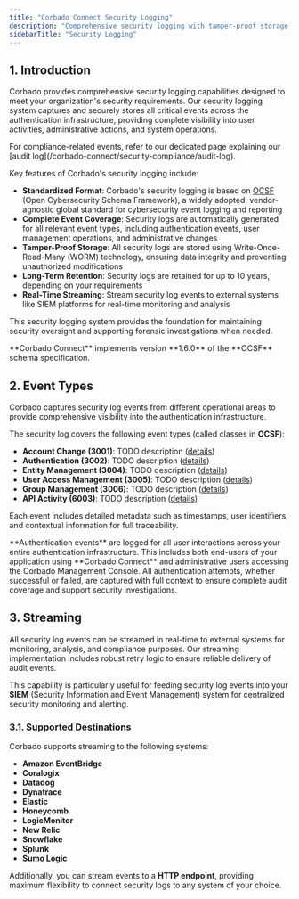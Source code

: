 ```yaml
---
title: "Corbado Connect Security Logging"
description: "Comprehensive security logging with tamper-proof storage, real-time streaming to SIEM systems, and compliance-ready event tracking for authentication, user management, and administrative activities."
sidebarTitle: "Security Logging"
---
```



<CognitoDemo />

## 1. Introduction

Corbado provides comprehensive security logging capabilities designed to meet your organization's security requirements. Our security logging system captures and securely stores all critical events across the authentication infrastructure, providing complete visibility into user activities, administrative actions, and system operations.

<Note>
    For compliance-related events, refer to our dedicated page explaining our [audit log](/corbado-connect/security-compliance/audit-log).
</Note>

Key features of Corbado's security logging include:

- **Standardized Format**: Corbado's security logging is based on [OCSF](https://ocsf.io) (Open Cybersecurity Schema Framework), a widely adopted, vendor-agnostic global standard for cybersecurity event logging and reporting
- **Complete Event Coverage**: Security logs are automatically generated for all relevant event types, including authentication events, user management operations, and administrative changes
- **Tamper-Proof Storage**: All security logs are stored using Write-Once-Read-Many (WORM) technology, ensuring data integrity and preventing unauthorized modifications
- **Long-Term Retention**: Security logs are retained for up to 10 years, depending on your requirements
- **Real-Time Streaming**: Stream security log events to external systems like SIEM platforms for real-time monitoring and analysis

This security logging system provides the foundation for maintaining security oversight and supporting forensic investigations when needed.

<Note>
    **Corbado Connect** implements version **1.6.0** of the **OCSF** schema specification.
</Note>

## 2. Event Types

Corbado captures security log events from different operational areas to provide comprehensive visibility into the authentication infrastructure.

The security log covers the following event types (called classes in **OCSF**):

- **Account Change (3001)**: TODO description ([details](https://schema.ocsf.io/1.6.0/classes/account_change))
- **Authentication (3002)**: TODO description ([details](https://schema.ocsf.io/1.6.0/classes/authentication))
- **Entity Management (3004)**: TODO description ([details](https://schema.ocsf.io/1.6.0/classes/entity_management))
- **User Access Management (3005)**: TODO description ([details](https://schema.ocsf.io/1.6.0/classes/user_access))
- **Group Management (3006)**: TODO description ([details](https://schema.ocsf.io/1.6.0/classes/group_management))
- **API Activity (6003)**: TODO description ([details](https://schema.ocsf.io/1.6.0/classes/api_activity))

Each event includes detailed metadata such as timestamps, user identifiers, and contextual information for full traceability.

<Note>
    **Authentication events** are logged for all user interactions across your entire authentication infrastructure. This includes both end-users of your application using **Corbado Connect** and administrative users accessing the Corbado Management Console. All authentication attempts, whether successful or failed, are captured with full context to ensure complete audit coverage and support security investigations.
</Note>

## 3. Streaming

All security log events can be streamed in real-time to external systems for monitoring, analysis, and compliance purposes. Our streaming implementation includes robust retry logic to ensure reliable delivery of audit events.

This capability is particularly useful for feeding security log events into your **SIEM** (Security Information and Event Management) system for centralized security monitoring and alerting.

### 3.1. Supported Destinations

Corbado supports streaming to the following systems:

- **Amazon EventBridge**
- **Coralogix**
- **Datadog**
- **Dynatrace**
- **Elastic**
- **Honeycomb**
- **LogicMonitor**
- **New Relic**
- **Snowflake**
- **Splunk**
- **Sumo Logic**

Additionally, you can stream events to a **HTTP endpoint**, providing maximum flexibility to connect security logs to any system of your choice.